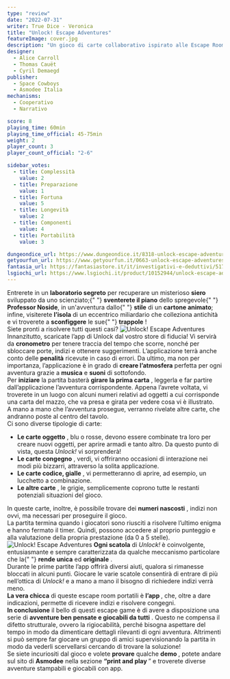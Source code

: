 ```yaml
---
type: "review"
date: "2022-07-31"
writer: True Dice - Veronica
title: "Unlock! Escape Adventures"
featureImage: cover.jpg
description: "Un gioco di carte collaborativo ispirato alle Escape Room"
designer:
  - Alice Carroll
  - Thomas Cauët
  - Cyril Demaegd
publisher:
  - Space Cowboys
  - Asmodee Italia
mechanisms:
  - Cooperativo
  - Narrativo

score: 8
playing_time: 60min
playing_time_official: 45-75min
weight: 2
player_count: 3
player_count_official: "2-6"

sidebar_votes:
  - title: Complessità
    value: 2
  - title: Preparazione
    value: 1
  - title: Fortuna
    value: 5
  - title: Longevità
    value: 2
  - title: Componenti
    value: 4
  - title: Portabilità
    value: 3

dungeondice_url: https://www.dungeondice.it/8318-unlock-escape-adventures.html
getyourfun_url: https://www.getyourfun.it/0663-unlock-escape-adventures-giochi-di-investigazione.html?fast_search=fs
fantasia_url: https://fantasiastore.it/it/investigativi-e-deduttivi/517-unlock-1-escape-adventures.html
lsgiochi_url: https://www.lsgiochi.it/product/10152944/unlock-escape-adventures
---
```


<Setting>
  Entrerete in un <strong>laboratorio segreto</strong> per recuperare un
  misterioso <strong>siero</strong> sviluppato da uno scienziato;{" "}
  <strong>sventerete il piano</strong> dello spregevole{" "}
  <strong>Professor Noside</strong>, in un'avventura dallo{" "}
  <strong>stile</strong> di un <strong>cartone animato</strong>; infine,
  visiterete <strong>l’isola</strong> di un eccentrico miliardario che
  colleziona antichità e vi troverete a <strong>sconfiggere</strong> le sue{" "}
  <strong>trappole</strong> ! <br />
  Siete pronti a risolvere tutti questi casi?
</Setting>

<img src="./game1.jpg?t=1" alt="Unlock! Escape Adventures" />

<Rules>
  Innanzitutto, scaricate l’app di Unlock dal vostro store di fiducia! Vi servirà da <strong>cronometro</strong>  per tenere traccia del tempo che scorre, nonché per sbloccare porte, indizi e ottenere suggerimenti. L’applicazione terrà anche conto delle <strong>penalità</strong>  ricevute in caso di errori. Da ultimo, ma non per importanza, l’applicazione è in grado di <strong>creare l’atmosfera</strong>  perfetta per ogni avventura grazie a <strong>musica</strong>  e <strong>suoni</strong>  di sottofondo.<br/>
Per <strong>iniziare</strong>  la partita basterà <strong>girare la prima carta</strong> , leggerla e far partire dall’applicazione l’avventura corrispondente. Appena l’avrete voltata, vi troverete in un luogo con alcuni numeri relativi ad oggetti a cui corrisponde una carta del mazzo, che va presa e girata per vedere cosa vi è illustrato.<br/>
A mano a mano che l’avventura prosegue, verranno rivelate altre carte, che andranno poste al centro del tavolo. <br/>
Ci sono diverse tipologie di carte: <br/>
<ul>
<li><strong>Le carte oggetto</strong> , blu o rosse, devono essere combinate tra loro per creare nuovi oggetti, per aprire armadi e tanto altro. Da questo punto di vista, questa <em>Unlock!</em> vi sorprenderà!</li>
<li><strong>Le carte congegno</strong> , verdi, vi offriranno occasioni di interazione nei modi più bizzarri, attraverso la solita applicazione.</li>
<li><strong>Le carte codice, gialle</strong> , vi permetteranno di aprire, ad esempio, un lucchetto a combinazione.</li>
<li><strong>Le altre carte</strong> , le grigie, semplicemente coprono tutte le restanti potenziali situazioni del gioco.</li>
</ul>
In queste carte, inoltre, è possibile trovare dei <strong>numeri nascosti</strong> , indizi non ovvi, ma necessari per proseguire il gioco.<br/>
La partita termina quando i giocatori sono riusciti a risolvere l’ultimo enigma e hanno fermato il timer. Quindi, possono accedere al proprio punteggio e alla valutazione della propria prestazione (da 0 a 5 stelle).

</Rules>

<img src="./game2.jpg?t=1" alt="Unlock! Escape Adventures" />

<Feedback>
  <strong>Ogni scatola</strong> di <em>Unlock!</em> è coinvolgente,
  entusiasmante e sempre caratterizzata da qualche meccanismo particolare che la{" "}
  <strong>rende unica</strong> ed <strong>originale</strong> .<br />
  Durante le prime partite l’app offrirà diversi aiuti, qualora si rimanesse bloccati
  in alcuni punti. Giocare le varie scatole consentirà di entrare di più nell’ottica
  di <em>Unlock!</em> e a mano a mano il bisogno di richiedere indizi verrà meno.
  <br />
  <strong>La vera chicca</strong> di queste escape room portatili è <strong>
    l’app
  </strong> , che, oltre a dare indicazioni, permette di ricevere indizi e risolvere
  congegni.
  <br />
  <strong>In conclusione</strong> il bello di questi escape game è di avere a disposizione
  una serie di <strong>avventure ben pensate e giocabili da tutti</strong> . Questo
  ne compensa il difetto strutturale, ovvero la rigiocabilità, perché bisogna aspettare
  del tempo in modo da dimenticare dettagli rilevanti di ogni avventura. Altrimenti
  si può sempre far giocare un gruppo di amici supervisionando la partita in modo
  da vederli scervellarsi cercando di trovare la soluzione!
  <br />
  Se siete incuriositi dal gioco e volete <strong>provare</strong> qualche <strong>
    demo
  </strong> , potete andare sul sito di <strong>Asmodee</strong> nella sezione <strong>
    “print and play
  </strong> ” e troverete diverse avventure stampabili e giocabili con app.
</Feedback>

<Instagram id="Cgtp-vtj4Rz" />
